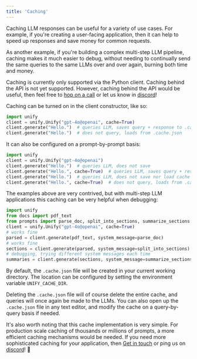 ```yaml
---
title: 'Caching'
---
```


Caching LLM responses can be useful for a variety of use cases. For example, if you're
creating a user-facing application, then it can help to speed up responses and save
money for common requests.

As another example, if you're building a complex multi-step LLM pipeline, caching makes
it much easier to debug, without needing to continually send the same queries to the
same LLMs over and over again, burning both time and money.

Caching is currently only supported via the Python client. Caching behind the API is not
yet supported. However, caching behind the API would be useful,
then feel free to [hop on a call](https://calendly.com/unify-chat/general)
or let us know in [discord](https://discord.com/invite/sXyFF8tDtm)!

Caching can be turned on in the client constructor, like so:

```python
import unify
client = unify.Unify("gpt-4o@openai", cache=True)
client.generate("Hello.")  # queries LLM, saves query + response to .cache.json
client.generate("Hello.")  # does not query, loads from .cache.json
```

It can also be configured on a prompt-by-prompt basis:

```python
import unify
client = unify.Unify("gpt-4o@openai")
client.generate("Hello.")  # queries LLM, does not save
client.generate("Hello.", cache=True)  # queries LLM, saves query + response to .cache.json
client.generate("Hello.")  # queries LLM, does not save nor load cache
client.generate("Hello.", cache=True)  # does not query, loads from .cache.json
```

The examples above are very contrived, but with multi-step LLM applications this caching
can be very helpful when debugging:

```python
import unify
from docs import pdf_text
from prompts import parse_doc, split_into_sections, summarize_sections
client = unify.Unify("gpt-4o@openai", cache=True)
# works fine
parsed = client.generate(pdf_text, system_message=parse_doc)
# works fine
sections = client.generate(parsed, system_message=split_into_sections)
# debugging, trying different system messages each time
summaries = client.generate(sections, system_message=summarize_sections)
```

By default, the `.cache.json` file will be created in your current working directory.
The location can be configured by setting the environment variable `UNIFY_CACHE_DIR`.

Deleting the `.cache.json` file will of course delete the entire cache,
and queries will once again be made to the LLMs. You can also open up the `.cache.json`
file in any text editor, and modify the cache on a query-by-query basis if needed.

It's also worth noting that this cache implementation is very simple. For production
scale caching of thousands or millions of prompts, a more efficient caching mechanisms
would be needed. If you need more sophisticated caching for your application,
then [Get in touch](https://calendly.com/unify-chat/general) or ping us on
[discord](https://discord.com/invite/sXyFF8tDtm)! 👾